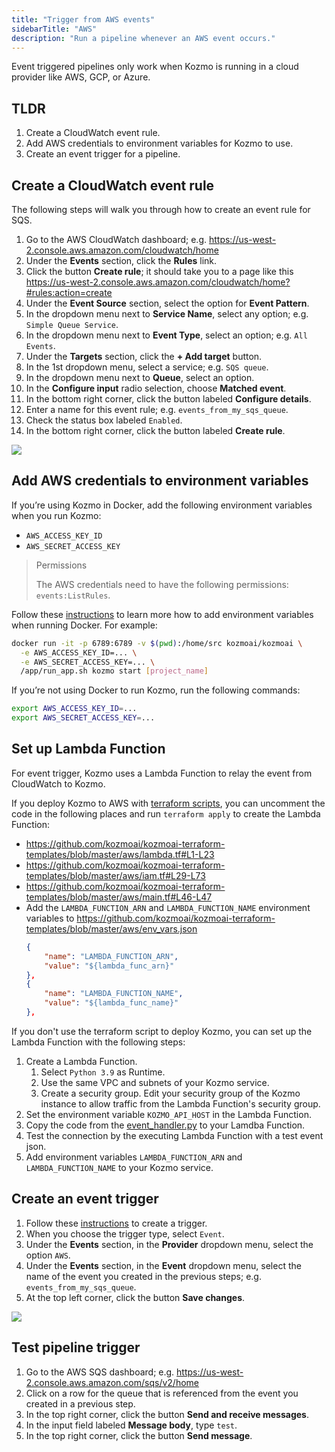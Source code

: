 ```yaml
---
title: "Trigger from AWS events"
sidebarTitle: "AWS"
description: "Run a pipeline whenever an AWS event occurs."
---
```


<Note>Event triggered pipelines only work when Kozmo is running in a cloud provider like AWS, GCP, or Azure.</Note>

## TLDR

1. Create a CloudWatch event rule.
1. Add AWS credentials to environment variables for Kozmo to use.
1. Create an event trigger for a pipeline.

## Create a CloudWatch event rule

The following steps will walk you through how to create an event rule for SQS.

1. Go to the AWS CloudWatch dashboard; e.g. https://us-west-2.console.aws.amazon.com/cloudwatch/home
1. Under the <b>Events</b> section, click the <b>Rules</b> link.
1. Click the button <b>Create rule</b>; it should take you to a page like this https://us-west-2.console.aws.amazon.com/cloudwatch/home?#rules:action=create
1. Under the <b>Event Source</b> section, select the option for <b>Event Pattern</b>.
1. In the dropdown menu next to <b>Service Name</b>, select any option; e.g. `Simple Queue Service`.
1. In the dropdown menu next to <b>Event Type</b>, select an option; e.g. `All Events`.
1. Under the <b>Targets</b> section, click the <b>+ Add target</b> button.
1. In the 1st dropdown menu, select a service; e.g. `SQS queue`.
1. In the dropdown menu next to <b>Queue</b>, select an option.
1. In the <b>Configure input</b> radio selection, choose <b>Matched event</b>.
1. In the bottom right corner, click the button labeled <b>Configure details</b>.
1. Enter a name for this event rule; e.g. `events_from_my_sqs_queue`.
1. Check the status box labeled `Enabled`.
1. In the bottom right corner, click the button labeled <b>Create rule</b>.

![](https://github.com/kozmoai/assets/blob/main/guides/triggers/events/create-event.png?raw=true)

## Add AWS credentials to environment variables

If you’re using Kozmo in Docker, add the following environment variables when you run
Kozmo:

- `AWS_ACCESS_KEY_ID`
- `AWS_SECRET_ACCESS_KEY`

> Permissions
>
> The AWS credentials need to have the following permissions: `events:ListRules`.

Follow these [instructions](/getting-started/setup#environment-variables)
to learn more how to add environment variables when running Docker. For example:

```bash
docker run -it -p 6789:6789 -v $(pwd):/home/src kozmoai/kozmoai \
  -e AWS_ACCESS_KEY_ID=... \
  -e AWS_SECRET_ACCESS_KEY=... \
  /app/run_app.sh kozmo start [project_name]
```

If you’re not using Docker to run Kozmo, run the following commands:

```bash
export AWS_ACCESS_KEY_ID=...
export AWS_SECRET_ACCESS_KEY=...
```

## Set up Lambda Function

For event trigger, Kozmo uses a Lambda Function to relay the event from CloudWatch to Kozmo.

If you deploy Kozmo to AWS with [terraform scripts](https://github.com/kozmoai/kozmoai-terraform-templates/tree/master/aws),
you can uncomment the code in the following places and run `terraform apply` to create the Lambda Function:
* https://github.com/kozmoai/kozmoai-terraform-templates/blob/master/aws/lambda.tf#L1-L23
* https://github.com/kozmoai/kozmoai-terraform-templates/blob/master/aws/iam.tf#L29-L73
* https://github.com/kozmoai/kozmoai-terraform-templates/blob/master/aws/main.tf#L46-L47
* Add the `LAMBDA_FUNCTION_ARN` and `LAMBDA_FUNCTION_NAME` environment variables to https://github.com/kozmoai/kozmoai-terraform-templates/blob/master/aws/env_vars.json
  ```json
  {
      "name": "LAMBDA_FUNCTION_ARN",
      "value": "${lambda_func_arn}"
  },
  {
      "name": "LAMBDA_FUNCTION_NAME",
      "value": "${lambda_func_name}"
  },
  ```

If you don't use the terraform script to deploy Kozmo, you can set up the Lambda Function with the following steps:
1. Create a Lambda Function.
    1. Select `Python 3.9` as Runtime.
    1. Use the same VPC and subnets of your Kozmo service.
    1. Create a security group. Edit your security group of the Kozmo instance to allow traffic from the Lambda Function's security group.
1. Set the environment variable `KOZMO_API_HOST` in the Lambda Function.
1. Copy the code from the [event_handler.py](https://github.com/kozmoai/kozmoai-terraform-templates/blob/master/aws/python/event_handler.py) to
   your Lamdba Function.
1. Test the connection by the executing Lambda Function with a test event json.
1. Add environment variables `LAMBDA_FUNCTION_ARN` and `LAMBDA_FUNCTION_NAME` to your Kozmo service.



## Create an event trigger

1. Follow these [instructions](/design/data-pipeline-management#create-trigger)
to create a trigger.
1. When you choose the trigger type, select `Event`.
1. Under the <b>Events</b> section, in the <b>Provider</b> dropdown menu, select the option `AWS`.
1. Under the <b>Events</b> section, in the <b>Event</b> dropdown menu, select the name of the event
you created in the previous steps; e.g. `events_from_my_sqs_queue`.
1. At the top left corner, click the button <b>Save changes</b>.

![](https://github.com/kozmoai/assets/blob/main/guides/triggers/events/create-trigger.png?raw=true)

## Test pipeline trigger

1. Go to the AWS SQS dashboard; e.g. https://us-west-2.console.aws.amazon.com/sqs/v2/home
1. Click on a row for the queue that is referenced from the event you created in a previous step.
1. In the top right corner, click the button <b>Send and receive messages</b>.
1. In the input field labeled <b>Message body</b>, type `test`.
1. In the top right corner, click the button <b>Send message</b>.
